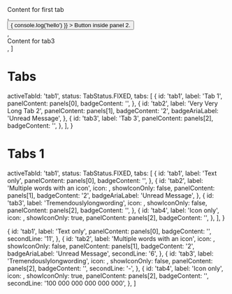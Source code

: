 

<Meta title="Widgets/Tabs" />

  <div>Content for first tab</div>,
  <div>
    <Button
      onClick={() => {
        console.log('hello')
      }}
    >
      Button inside panel 2.
    </Button>
  </div>,
  <div>Content for tab3</div>,
]

# Tabs

  activeTabId: 'tab1',
  status: TabStatus.FIXED,
  tabs: [
    {
      id: 'tab1',
      label: 'Tab 1',
      panelContent: panels[0],
      badgeContent: '',
    },
    {
      id: 'tab2',
      label: 'Very Very Long Tab 2',
      panelContent: panels[1],
      badgeContent: '2',
      badgeAriaLabel: 'Unread Message',
    },
    {
      id: 'tab3',
      label: 'Tab 3',
      panelContent: panels[2],
      badgeContent: '',
    },
  ],
}

<Canvas>
  <Story name="Default">
    <Section>
      <Tabs
        tabs={defaultTabsConfig.tabs}
        activeTabId={defaultTabsConfig.activeTabId}
        status={defaultTabsConfig.status}
      />
    </Section>
  </Story>
</Canvas>

# Tabs 1

  activeTabId: 'tab1',
  status: TabStatus.FIXED,
  tabs: [
    {
      id: 'tab1',
      label: 'Text only',
      panelContent: panels[0],
      badgeContent: '',
    },
    {
      id: 'tab2',
      label: 'Multiple words with an icon',
      icon: <CarpoolIcon size="32" />,
      showIconOnly: false,
      panelContent: panels[1],
      badgeContent: '2',
      badgeAriaLabel: 'Unread Message',
    },
    {
      id: 'tab3',
      label: 'Tremendouslylongwording',
      icon: <BusIcon size="32" />,
      showIconOnly: false,
      panelContent: panels[2],
      badgeContent: '',
    },
    {
      id: 'tab4',
      label: 'Icon only',
      icon: <BusIcon size="32" />,
      showIconOnly: true,
      panelContent: panels[2],
      badgeContent: '',
    },
  ],
}

<Canvas>
  <Story name="With Icons">
    <Section>
      <Tabs
        tabs={iconTabsConfig.tabs}
        activeTabId={iconTabsConfig.activeTabId}
        status={iconTabsConfig.status}
      />
    </Section>
  </Story>
</Canvas>

  {
    id: 'tab1',
    label: 'Text only',
    panelContent: panels[0],
    badgeContent: '',
    secondLine: '11',
  },
  {
    id: 'tab2',
    label: 'Multiple words with an icon',
    icon: <CarpoolIcon size="32" />,
    showIconOnly: false,
    panelContent: panels[1],
    badgeContent: '2',
    badgeAriaLabel: 'Unread Message',
    secondLine: '6',
  },
  {
    id: 'tab3',
    label: 'Tremendouslylongwording',
    icon: <BusIcon size="32" />,
    showIconOnly: false,
    panelContent: panels[2],
    badgeContent: '',
    secondLine: '-',
  },
  {
    id: 'tab4',
    label: 'Icon only',
    icon: <BusIcon size="32" />,
    showIconOnly: true,
    panelContent: panels[2],
    badgeContent: '',
    secondLine: '100 000 000 000 000 000',
  },
]

<Canvas>
  <Story name="With second line">
    <Section>
      <Tabs
        tabs={tabsWithSecondLine}
        activeTabId={defaultTabsConfig.activeTabId}
        status={defaultTabsConfig.status}
      />
    </Section>
  </Story>
</Canvas>
